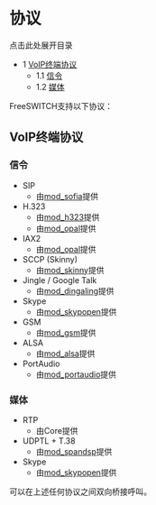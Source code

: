 # 协议

点击此处展开目录

* 1 [VoIP终端协议](#voip-endpoint-protocols)  
   * 1.1 [信令](#signaling)  
   * 1.2 [媒体](#media)

FreeSWITCH支持以下协议：

## VoIP终端协议

### 信令

* SIP  
   * 由[mod\_sofia](../Modules/mod_sofia_1048707.mdx#about)提供
* H.323  
   * 由[mod\_h323](../Modules/mod_h323_6587443.mdx#about)提供  
   * 由[mod\_opal](../Modules/mod_opal_6587390.mdx#about)提供
* IAX2  
   * 由[mod\_opal](../Modules/mod_opal_6587390.mdx#about)提供
* SCCP (Skinny)  
   * 由[mod\_skinny](../Modules/mod_skinny_3375354.mdx#docs)提供
* Jingle / Google Talk  
   * 由[mod\_dingaling](../Modules/mod_dingaling_6587385.mdx#faq)提供
* Skype  
   * 由[mod\_skypopen](../Modules/mod_skypopen_3966336.mdx#-sk-)提供
* GSM  
   * 由[mod\_gsm](https://wiki.freeswitch.org/index.php?title=Mod%5Fgsm&action=edit&redlink=1 "Mod gsm (page does not exist)")提供
* ALSA  
   * 由[mod\_alsa](https://wiki.freeswitch.org/index.php?title=Mod%5Falsa&action=edit&redlink=1 "Mod alsa (page does not exist)")提供
* PortAudio  
   * 由[mod\_portaudio](../Modules/mod_portaudio_9634724.mdx#about)提供

### 媒体

* RTP  
   * 由Core提供
* UDPTL + T.38  
   * 由[mod\_spandsp](../Modules/mod_spandsp_6587021.mdx#--)提供
* Skype  
   * 由[mod\_skypopen](../Modules/mod_skypopen_3966336.mdx#-sk-)提供

可以在上述任何协议之间双向桥接呼叫。